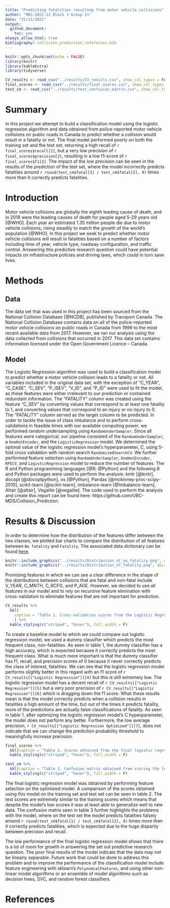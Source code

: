 ```yaml
---
title: "Predicting fatalities resulting from motor vehicle collisions"
author: "MDS-2021-22 Block 3 Group 21"
date: "25/11/2021"
output: 
  github_document:
    toc: yes
always_allow_html: true
bibliography: collision_prediction_references.bib
---
```


```r
knitr::opts_chunk$set(echo = FALSE)
library(knitr)
library(kableExtra)
library(tidyverse)
```

```r
CV_results <- read_csv("../results/CV_results.csv", show_col_types = FALSE)
final_scores <- read_csv("../results/final_scores.csv", show_col_types = FALSE)
test_cm <- read_csv("../results/test_confusion_matrix.csv", show_col_types = FALSE)
```


# Summary

In this project we attempt to build a classification model using the logistic regression algorithm and data obtained from police-reported motor vehicle collisions on public roads in Canada to predict whether a collision would result in a fatality or not. The final model performed poorly on both the training set and the test set, returning a high recall of `r final_scores$recall[2]`, but a very low precision of  `r final_scores$precision[2]`, resulting in a low f1-score of `r final_scores$f1[2]`. The impact of the low precision can be seen in the results of the prediction of the test set,  where the model incorrectly predicts fatalities around `r round(test_cm$fatal[1] / test_cm$fatal[2], 0)` times more than it correctly predicts fatalities.

# Introduction

Motor vehicle collisions are globally the eighth leading cause of death, and in 2018 were the leading causes of death for people aged 5-29 years old [@WHO]. Each year an estimated 1.35 million people die due to motor vehicle collisions, rising steadily to match the growth of the world's population [@WHO]. In this project we seek to predict whether motor vehicle collisions will result in fatalities based on a number of factors including time of year, vehicle type, roadway configuration, and traffic control. Answering this predictive research question could have potential impacts on infrastructure policies and driving laws, which could in turn save lives.

# Methods

## Data

The data set that was used in this project has been sourced from the National Collision Database [@NCDB], published by Transport Canada. The National Collision Database contains data on all of the police-reported motor vehicle collisions on public roads in Canada from 1999 to the most recent available data from 2017. However, we ran our analysis using the data collected from collisions that occurred in 2017. This data set contains information licensed under the Open Government Licence – Canada.

## Model

The Logistic Regression algorithm was used to build a classification model to predict whether a motor vehicle collision leads to a fatality or not. All variables included in the original data set, with the exception of "C_YEAR", "C_CASE", "C_SEV", "P_ISEV", "V_ID", and "P_ID" were used to fit the model, as these features were either irrelevant to our prediction or contained redundant information. The "FATALITY" column was created using the feature "C_SEV" by converting values that correspond to at least one fatality to 1, and converting values that correspond to an injury or no injury to 0. The "FATALITY" column served as the target column to be predicted. In order to tackle the issue of class imbalance and to perform cross-validations in feasible times with our available computing power, we performed random undersampling using `RandomUnderSampler`. Since all features were categorical, our pipeline consisted of the `RandomUnderSampler`, a `OneHotEncoder`, and the `LogisticRegression` model. We determined the optimal value of the logistic regression model's hyperparameter, $C$, using 5-fold cross validation with random search `RandomizedSearchCV`. We further performed feature selection using `RandomUnderSampler`, `OneHotEncoder`, `RFECV`, and `LogisticRegression` model to reduce the number of features. The R and Python programming languages [@R; @Python] and the following R and Python packages were used to perform the analysis: knitr [@knitr], docopt [@docoptpython], os [@Python], Pandas [@mckinney-proc-scipy-2010], scikit-learn [@scikit-learn], imbalance-learn [@Imbalance-learn], Altair [@altair], Vegalite [@vegalite]. The code used to perform the analysis and create this report can be found here: https://github.com/UBC-MDS/Collision_Prediction.

# Results & Discussion

In order to determine how the distribution of the features differ between the two classes, we plotted bar charts to compare the distribution of all features between `No fatality` and `Fatality`. The associated data dictionary can be found [here](https://open.canada.ca/data/en/dataset/1eb9eba7-71d1-4b30-9fb1-30cbdab7e63a/resource/09b74afc-2745-4382-8a02-3e256c4b28fd).

```r
knitr::include_graphics("../results/Distribution_of_no_fatality.png", dpi=100)
knitr::include_graphics("../results/Distribution_of_fatality.png", dpi=100)
```
Promising features in which we can see a clear difference in the shape of the distributions between collisions that are fatal and non-fatal include V_YEAR, C_MNTH, C_RCFG, and P_AGE. However, we decided to use all features in our model and to rely on recursive feature elimination with cross-validation to eliminate features that are not important for prediction.

```r
CV_results %>% 
  kbl(
    caption = "Table 1. Cross-validation scores from the Logistic Regression model before and after optimization"
    ) %>% 
  kable_styling(c("striped", "hover"), full_width = F)

```

To create a baseline model to which we could compare out logistic regression model, we used a dummy classifier which predicts the most frequent class, non-fatalities. As seen in table 1, the dummy classifier has a high accuracy, which is expected because it correctly predicts the most frequent class. What is much more important is that the dummy classifier has f1, recall, and precision scores of 0 because it never correctly predicts the class of interest, fatalities. We can see that the logistic regression model performs slightly better in this regard with an f1 score of `r CV_results[["Logistic Regression"]][4]` but this is still extremely low. The logistic regression model has a decent recall of `r CV_results[["Logistic Regression"]][5]` but a very poor precision of `r CV_results[["Logistic Regression"]][6]` which is dragging down the f1 score. What these results mean is that the model correctly predicts when a collision results in fatalities a high amount of the time, but out of the times it predicts fatality, more of the predictions are actually false classifications of fatality. As seen in table 1, after optimizing the logistic regression model's C hyperparameter, the model does not perform any better. Furthermore, the low average precision, `r CV_results[["Logistic Regression Optimized"]][7]`, does not indicate that we can change the prediction probability threshold to meaningfully increase precision.

```r
final_scores %>% 
  kbl(caption = "Table 2. Scores obtained from the final logistic regression model") %>%
  kable_styling(c("striped", "hover"), full_width = F)
```
```r
test_cm %>% 
  kbl(caption = "Table 3. Confusion matrix obtained from scoring the logistic regression model on the test set") %>%
  kable_styling(c("striped", "hover"), full_width = F)
```

The final logistic regression model was obtained by performing feature selection on the optimized model. A comparison of the scores obtained using this model on the training set and test set can be seen in table 2. The test scores are extremely similar to the training scores which means that despite the model's low scores it was at least able to generalize well to new data. The confusion matrix seen in table 3 further highlights the problems with the model, where on the test set the model predicts fatalities falsely around `r round(test_cm$fatal[1] / test_cm$fatal[2], 0)` times more than it correctly predicts fatalities, which is expected due to the huge disparity between precision and recall.

The low performance of the final logistic regression model shows that there is a lot of room for growth in answering the set out predictive research question. The poor final results of the model indicate that the data may not be linearly separable.  Future work that could be done to address this problem and to improve the performance of the classification model include feature engineering  with sklearn's `PolynomialFeatures`, and using other non-linear model algorithms or an ensemble of model algorithms such as decision trees, SVC, and random forest classifiers.

# References
